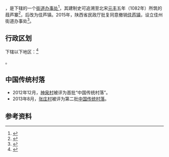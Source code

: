 {{中国乡级行政区
|旧称 = 葭芦寨、佳芦镇
|61/08/28/100/000}}

'''{{PAGENAMEBASE}}'''，是{{PRC admin/fullname|61/08/28/100/000|3}}下辖的一个[[街道办事处|街道办事处]]<ref>{{PRC admin/ref sgc|{{PRC admin/parent|61/08/28/100/000}}}}</ref>，其建制史可追溯至北宋[[元丰_(北宋)|元丰]]五年（1082年）所筑的葭芦寨<ref>{{cite web|url=http://sxsdq.cn/dqzlk/dfz_sxz/jxz/201012/t20101220_292752.htm|title=第一节 佳芦镇|publisher=陕西省地情网|accessdate=2017-02-09}}{{dead link|date=2017年11月 |bot=InternetArchiveBot |fix-attempted=yes }}</ref>，后改为佳芦镇。2015年，陕西省民政厅批复同意撤销[[佳芦镇|佳芦镇]]，设立佳州街道办事处<ref>{{Cite web |url=http://shaanxi.mca.gov.cn/article/mzyw1/201507/20150700841888.shtml |title=陕西省民政厅关于陕西省乡镇行政区划调整的公告 |access-date=2017-09-14 |archive-url=https://web.archive.org/web/20170914220400/http://shaanxi.mca.gov.cn/article/mzyw1/201507/20150700841888.shtml |archive-date=2017-09-14 |dead-url=yes }}</ref>。

== 行政区划 ==

{{PAGENAMEBASE}}下辖以下地区：<ref>{{PRC admin/ref sgc|61/08/28/100/000}}</ref>

{{PRC admin/children|61/08/28/100/000}}。

==中国传统村落==
* 2012年12月，[[神泉村|神泉村]]被评为首批“中国传统村落”。
* 2013年8月，[[张庄村|张庄村]]被评为第二批[[中国传统村落|中国传统村落]]。

== 参考资料 ==

{{reflist}}

{{行政区划小作品}}
{{PRC admin/navcat|61/08/28/100/000}}